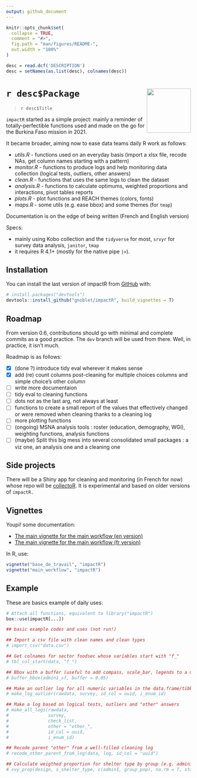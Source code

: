 ```yaml
---
output: github_document
---
```


<!-- README.md is generated from README.Rmd. Please edit that file -->

```r
knitr::opts_chunk$set(
  collapse = TRUE,
  comment = "#>",
  fig.path = "man/figures/README-",
  out.width = "100%"
)

desc = read.dcf('DESCRIPTION')
desc = setNames(as.list(desc), colnames(desc))
```

# `r desc$Package` <img src="man/figures/logo.png" align="right" alt="" width="120"/>

> `r desc$Title`


`impactR` started as a simple project: mainly a reminder of
totally-perfectible functions used and made on the go for the Burkina Faso mission in 2021.

It became broader, aiming now to ease data teams daily R work as follows:

-   *utils.R* - functions used on an everyday basis (import a xlsx file, recode NAs, get column names starting with a pattern)
-   *monitor.R* - functions to produce logs and help monitoring data
    collection (logical tests, outliers, other answers)
-   *clean.R* - functions that uses the same logs to clean the dataset
-   *analysis.R* - functions to calculate optimums, weighted proportions and
    interactions, pivot tables reports
-   *plots.R* - plot functions and REACH themes (colors, fonts)
-   *maps.R* - some utils (e.g. ease bbox) and some themes (for
    `tmap`)

Documentation is on the edge of being written (French and English version)

Specs:

-   mainly using Kobo collection and the `tidyverse` for most, `srvyr` for survey data analysis,
    `janitor`, `tmap`
-   it requires R 4.1+ (mostly for the native pipe `|>`).

## Installation

You can install the last version of impactR from
[GitHub](https://github.com/) with:

```r
# install.packages("devtools")
devtools::install_github("gnoblet/impactR", build_vignettes = T)
```

## Roadmap

From version 0.6, contributions should go with minimal and complete commits as a good practice. The `dev` branch will be used from there. Well, in practice, it isn't much.

Roadmap is as follows:

- [X] (done ?) introduce tidy eval wherever it makes sense
- [X] add (re) count columns post-cleaning for multiple choices columns and simple choice's other column
- [ ] write more documentaion
- [ ] tidy eval to cleaning functions
- [ ] dots not as the last arg, not always at least
- [ ] functions to create a small report of the values that effectively changed or were removed when cleaning thanks to a cleaning log
- [ ] more plotting functions
- [ ] (ongoing) MSNA analysis tools : roster (education, demography, WGI), weighting functions, analysis functions
- [ ] (maybe) Split this big mess into several consolidated small packages : a viz one, an analysis one and a cleaning one


## Side projects

There will be a Shiny app for cleaning and monitoring (in French for now) whose repo will be [collectoR](https://github.com/gnoblet/collectoR). It is experimental and based on older versions of `impactR.`

## Vignettes

Youpi! some documentation:

- [The main vignette for the main workflow (en version)](https://gnoblet.github.io/impactR/articles/base_de_travail.html)
- [The main vignette for the main workflow (fr version)](https://gnoblet.github.io/impactR/articles/main_workflow.html)

In R, use:
```r
vignette("base_de_travail", "impactR")
vignette("main_workflow", "impactR")
```


## Example

These are basics example of daily uses:


```r
# Attach all functions, equivalent to library("impactR")
box::use(impactR[...])

## basic example codes and uses (not run!)

## Import a csv file with clean names and clean types
# import_csv("data.csv")

## Get colnames for sector foodsec whose variables start with "f_"
# tbl_col_start(data, "f_")

## Bbox with a buffer (useful to add compass, scale_bar, legends to a map)
# buffer_bbox(admin1_sf, buffer = 0.05)

## Make an outlier log for all numeric variables in the data.frame/tibble
# make_log_outlier(rawdata, survey, id_col = uuid, i_enum_id)

## Make a log based on logical tests, outliers and "other" answers
# make_all_logs(rawdata, 
#               survey, 
#               check_list,
#               other = "other_", 
#               id_col = uuid, 
#               i_enum_id)

## Recode parent "other" from a well-filled cleaning log
# recode_other_parent_from_log(data, log, id_col = "uuid")

## Calculate weigthed proportion for shelter type by group (e.g. administrative areas or population groups)
# svy_prop(design, s_shelter_type, c(admin1, group_pop), na.rm = T, stat_name = "prop", level = 0.95)
```
